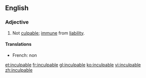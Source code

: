==English==

===Adjective===
{{en-adj}}

# Not [[culpable]]; [[immune]] from [[liability]].

====Translations====
{{trans-top|not culpable}}
* French: non {{t|fr|coupable}}
{{trans-mid}}
{{trans-bottom}}

[[et:inculpable]]
[[fr:inculpable]]
[[gl:inculpable]]
[[ko:inculpable]]
[[vi:inculpable]]
[[zh:inculpable]]
